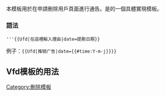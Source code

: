 <noinclude>{{template doc page viewed directly}}</noinclude>
<!-- 在本行下編輯模板說明 -->
本模板用於在申請刪除用戶頁面進行通告。是{{tl|vfd}}的一個具體實現模板。

===語法===
 '''<code>&#123;{Ufd|在這裡輸入理由|date=提刪日期}&#125;</code>
{{red|※理由和date参数雖可省略，但建議寫全以讓社群能更快了解和方便找到讨论位置。}}

例子：<code>&#123;{Ufd|推销广告|date={{#time:Y-m-j}}}&#125;</code>

== Vfd模板的用法 ==
{{Vfd/usage}}

<includeonly>
<!-- 本行下加入模板的分類 -->
[[Category:刪除模板]]
[[Category:用戶頁模板|{{PAGENAME}}]]
</includeonly>